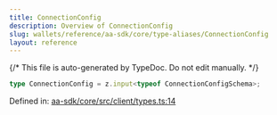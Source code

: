 ```yaml
---
title: ConnectionConfig
description: Overview of ConnectionConfig
slug: wallets/reference/aa-sdk/core/type-aliases/ConnectionConfig
layout: reference
---
```


{/* This file is auto-generated by TypeDoc. Do not edit manually. */}

```ts
type ConnectionConfig = z.input<typeof ConnectionConfigSchema>;
```

Defined in: [aa-sdk/core/src/client/types.ts:14](https://github.com/alchemyplatform/aa-sdk/blob/ad165355d980f9a16dd388088895bfc851df8656/aa-sdk/core/src/client/types.ts#L14)
